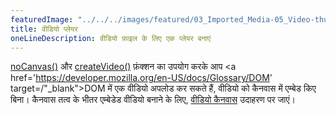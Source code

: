 ---
featuredImage: "../../../images/featured/03_Imported_Media-05_Video-thumbnail.png"
title: वीडियो प्लेयर
oneLineDescription: वीडियो फ़ाइल के लिए एक प्लेयर बनाएं
---

<a href='/reference/#/p5/noCanvas' target='_blank'>noCanvas()</a> और <a href='https://p5js.org/reference/#/p5/createVideo' target='_blank'>createVideo()</a> फ़ंक्शन का उपयोग करके आप <a href='https://developer.mozilla.org/en-US/docs/Glossary/DOM' target=/"_blank">DOM</a> में एक वीडियो अपलोड कर सकते हैं, वीडियो को कैनवास में एम्बेड किए बिना। कैनवास तत्व के भीतर एम्बेडेड वीडियो बनाने के लिए, <a href='https://p5js.org/examples/dom-video-canvas.html' target='_blank'>वीडियो कैनवास</a> उदाहरण पर जाएं।